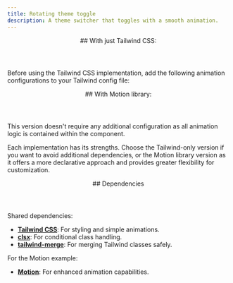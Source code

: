 ```yaml
---
title: Rotating theme toggle
description: A theme switcher that toggles with a smooth animation.
---
```



<section>
  <header> 
    ## With just Tailwind CSS:
  </header>

  <Tabs remountOnChange>
    <TabPanel label="Preview">
        <ComponentCard><RotatingThemeToggleTailwind/></ComponentCard>
    </TabPanel>
    <TabPanel label="Code">
        <CodeSnippet code={rotatingThemeToggleTailwindSnippets.code} language="tsx"/>
    </TabPanel>
    <TabPanel label="Usage">
        <CodeSnippet code={rotatingThemeToggleTailwindSnippets.usage} language="tsx"/>
    </TabPanel>
  </Tabs>

  Before using the Tailwind CSS implementation, add the following animation configurations to your Tailwind config file:

  <Tabs>
    <TabPanel label="tailwind.config.ts">
        <CodeSnippet code={rotatingThemeToggleTailwindSnippets.tailwindConfig} language="tsx"/>
    </TabPanel>
  </Tabs>
</section>



<section>
  <header>
    ## With Motion library:
  </header>

  <Tabs remountOnChange>
    <TabPanel label="Preview">
        <ComponentCard><RotatingThemeToggleMotion/></ComponentCard>
    </TabPanel>
    <TabPanel label="Code">
        <CodeSnippet code={rotatingThemeToggleMotionSnippets.code} language="tsx"/>
    </TabPanel>
    <TabPanel label="Usage">
        <CodeSnippet code={rotatingThemeToggleMotionSnippets.usage} language="tsx"/>
    </TabPanel>
  </Tabs>

  This version doesn't require any additional configuration as all animation logic is contained within the component.

  <Note>Each implementation has its strengths. Choose the Tailwind-only version if you want to avoid additional dependencies, or the Motion library version as it offers a more declarative approach and provides greater flexibility for customization.</Note>
</section>



<section>
  <header>
    ## Dependencies
  </header>
  
  Shared dependencies:
  - **<a href="https://tailwindcss.com/" target="_blank">Tailwind CSS</a>**: For styling and simple animations.
  - **<a href="https://github.com/dcastil/tailwind-merge" target="_blank">clsx</a>**: For conditional class handling.
  - **<a href="https://github.com/lukeed/clsx" target="_blank">tailwind-merge</a>**: For merging Tailwind classes safely.

  For the Motion example:
  - **<a href="https://motion.dev/" target="_blank">Motion</a>**: For enhanced animation capabilities.
</section>
